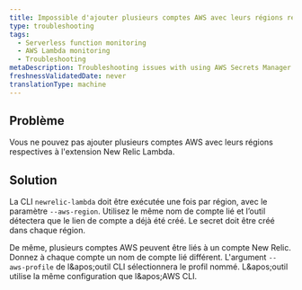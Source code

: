 ```yaml
---
title: Impossible d'ajouter plusieurs comptes AWS avec leurs régions respectives
type: troubleshooting
tags:
  - Serverless function monitoring
  - AWS Lambda monitoring
  - Troubleshooting
metaDescription: Troubleshooting issues with using AWS Secrets Manager with New Relic.
freshnessValidatedDate: never
translationType: machine
---
```


## Problème

Vous ne pouvez pas ajouter plusieurs comptes AWS avec leurs régions respectives à l'extension New Relic Lambda.

## Solution

La CLI `newrelic-lambda` doit être exécutée une fois par région, avec le paramètre `--aws-region`. Utilisez le même nom de compte lié et l’outil détectera que le lien de compte a déjà été créé. Le secret <InlinePopover type="licenseKey" />doit être créé dans chaque région.

De même, plusieurs comptes AWS peuvent être liés à un compte New Relic. Donnez à chaque compte un nom de compte lié différent. L'argument `--aws-profile` de l&amp;apos;outil CLI sélectionnera le profil nommé. L&amp;apos;outil utilise la même configuration que l&amp;apos;AWS CLI.